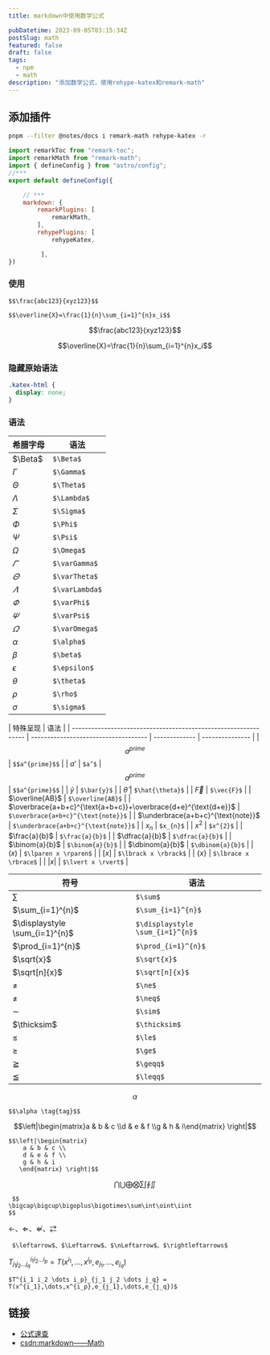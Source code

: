 ```yaml
---
title: markdown中使用数学公式

pubDatetime: 2023-09-05T03:15:34Z
postSlug: math
featured: false
draft: false
tags:
  - npm
  - math
description: "添加数学公式，使用rehype-katex和remark-math"
---
```


## 添加插件

```bash
pnpm --filter @notes/docs i remark-math rehype-katex -r
```

```js
import remarkToc from "remark-toc";
import remarkMath from "remark-math";
import { defineConfig } from "astro/config";
//***
export default defineConfig({

    // ***
    markdown: {
        remarkPlugins: [
            remarkMath,
        ],
        rehypePlugins: [
            rehypeKatex,

         ],
})
```

### 使用

```mdx
$$\frac{abc123}{xyz123}$$

$$\overline{X}=\frac{1}{n}\sum_{i=1}^{n}x_i$$
```

$$\frac{abc123}{xyz123}$$

$$\overline{X}=\frac{1}{n}\sum_{i=1}^{n}x_i$$

### 隐藏原始语法

```css
.katex-html {
  display: none;
}
```

### 语法

| 希腊字母     | 语法           |
| ------------ | -------------- |
| $\Beta$      | `$\Beta$`      |
| $\Gamma$     | `$\Gamma$`     |
| $\Theta$     | `$\Theta$`     |
| $\Lambda$    | `$\Lambda$`    |
| $\Sigma$     | `$\Sigma$`     |
| $\Phi$       | `$\Phi$`       |
| $\Psi$       | `$\Psi$`       |
| $\Omega$     | `$\Omega$`     |
| $\varGamma$  | `$\varGamma$`  |
| $\varTheta$  | `$\varTheta$`  |
| $\varLambda$ | `$\varLambda$` |
| $\varPhi$    | `$\varPhi$`    |
| $\varPsi$    | `$\varPsi$`    |
| $\varOmega$  | `$\varOmega$`  |
| $\alpha$     | `$\alpha$`     |
| $\beta$      | `$\beta$`      |
| $\epsilon$   | `$\epsilon$`   |
| $\theta$     | `$\theta$`     |
| $\rho$       | `$\rho$`       |
| $\sigma$     | `$\sigma$`     |

| 特殊呈现                                                        | 语法                                 |
| --------------------------------------------------------------- | ------------------------------------ | ------------- | --------------- |
| $$a^{prime}$$                                                   | `$$a^{prime}$$`                      |
| $a’$                                                            | `$a’$`                               | $$a^{prime}$$ | `$$a^{prime}$$` |
| $\bar{y}$                                                       | `$\bar{y}$`                          |
| $\hat{\theta}$                                                  | `$\hat{\theta}$`                     |
| $\vec{F}$                                                       | `$\vec{F}$`                          |
| $\overline{AB}$                                                 | `$\overline{AB}$`                    |
| $\overbrace{a+b+c}^{\text{a+b+c}}+\overbrace{d+e}^{\text{d+e}}$ | `$\overbrace{a+b+c}^{\text{note}}$`  |
| $\underbrace{a+b+c}^{\text{note}}$                              | `$\underbrace{a+b+c}^{\text{note}}$` |
| $x_{n}$                                                         | `$x_{n}$`                            |
| $x^{2}$                                                         | `$x^{2}$`                            |
| $\frac{a}{b}$                                                   | `$\frac{a}{b}$`                      |
| $\dfrac{a}{b}$                                                  | `$\dfrac{a}{b}$`                     |
| $\binom{a}{b}$                                                  | `$\binom{a}{b}$`                     |
| $\dbinom{a}{b}$                                                 | `$\dbinom{a}{b}$`                    |
| $\lparen x \rparen$                                             | `$\lparen x \rparen$`                |
| $\lbrack x \rbrack$                                             | `$\lbrack x \rbrack$`                |
| $\lbrace x \rbrace$                                             | `$\lbrace x \rbrace$`                |
| $\lvert x \rvert$                                               | `$\lvert x \rvert$`                  |

| 符号                           | 语法                             |
| ------------------------------ | -------------------------------- |
| $\sum$                         | `$\sum$`                         |
| $\sum_{i=1}^{n}$               | `$\sum_{i=1}^{n}$`               |
| $\displaystyle \sum_{i=1}^{n}$ | `$\displaystyle \sum_{i=1}^{n}$` |
| $\prod_{i=1}^{n}$              | `$\prod_{i=1}^{n}$`              |
| $\sqrt{x}$                     | `$\sqrt{x}$`                     |
| $\sqrt[n]{x}$                  | `$\sqrt[n]{x}$`                  |
| $\ne$                          | `$\ne$`                          |
| $\neq$                         | `$\neq$`                         |
| $\sim$                         | `$\sim$`                         |
| $\thicksim$                    | `$\thicksim$`                    |
| $\le$                          | `$\le$`                          |
| $\ge$                          | `$\ge$`                          |
| $\geqq$                        | `$\geqq$`                        |
| $\leqq$                        | `$\leqq$`                        |

$$\alpha\tag{tag}$$

```
$$\alpha \tag{tag}$$
```

$$\left|\begin{matrix}a & b & c \\d & e & f \\g & h & i\end{matrix} \right|$$

```
$$\left|\begin{matrix}
    a & b & c \\
    d & e & f \\
    g & h & i
   \end{matrix} \right|$$
```

$$\bigcap\bigcup\bigoplus\bigotimes\sum\int\oint\iint$$

```
 $$
\bigcap\bigcup\bigoplus\bigotimes\sum\int\oint\iint
$$
```

$\leftarrow$、$\Leftarrow$、$\nLeftarrow$、$\rightleftarrows$

```
 $\leftarrow$、$\Leftarrow$、$\nLeftarrow$、$\rightleftarrows$
```

$T^{i_1 i_2 \dots i_p}_{j_1 j_2 \dots j_q} = T(x^{i_1},\dots,x^{i_p},e_{j_1},\dots,e_{j_q})$

```
$T^{i_1 i_2 \dots i_p}_{j_1 j_2 \dots j_q} = T(x^{i_1},\dots,x^{i_p},e_{j_1},\dots,e_{j_q})$
```

## 链接

- [公式速查](/notes_astro3/posts/tools/math-table)
- [csdn:markdown——Math](https://blog.csdn.net/clover_daisy/article/details/80403595)
